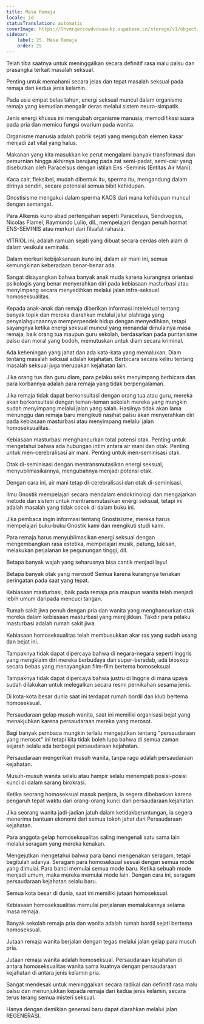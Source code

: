 ```yaml
---
title: Masa Remaja
locale: id
statusTranslation: automatic
coverImage: https://lhvmrqwrcowdvduuaukz.supabase.co/storage/v1/object/public/strapi-uploads/small_cover-educacion-fundamental.webp-2d51a7828a2b1309555be27f7e2a61a0.webp
sidebar:
    label: 25. Masa Remaja
    order: 25
---
```

Telah tiba saatnya untuk meninggalkan secara definitif rasa malu palsu dan prasangka terkait masalah seksual.

Penting untuk memahami secara jelas dan tepat masalah seksual pada remaja dari kedua jenis kelamin.

Pada usia empat belas tahun, energi seksual muncul dalam organisme remaja yang kemudian mengalir deras melalui sistem neuro-simpatik.

Jenis energi khusus ini mengubah organisme manusia, memodifikasi suara pada pria dan memicu fungsi ovarium pada wanita.

Organisme manusia adalah pabrik sejati yang mengubah elemen kasar menjadi zat vital yang halus.

Makanan yang kita masukkan ke perut mengalami banyak transformasi dan pemurnian hingga akhirnya berujung pada zat semi-padat, semi-cair yang disebutkan oleh Paracelsus dengan istilah Ens.-Seminis (Entitas Air Mani).

Kaca cair, fleksibel, mudah dibentuk itu, sperma itu, mengandung dalam dirinya sendiri, secara potensial semua bibit kehidupan.

Gnostisisme mengakui dalam sperma KAOS dari mana kehidupan muncul dengan semangat.

Para Alkemis kuno abad pertengahan seperti Paracelsus, Sendivogius, Nicolás Flamel, Raymundo Lulio, dll., mempelajari dengan penuh hormat ENS-SEMINIS atau merkuri dari filsafat rahasia.

VITRIOL ini, adalah ramuan sejati yang dibuat secara cerdas oleh alam di dalam vesikula seminalis.

Dalam merkuri kebijaksanaan kuno ini, dalam air mani ini, semua kemungkinan keberadaan benar-benar ada.

Sangat disayangkan bahwa banyak anak muda karena kurangnya orientasi psikologis yang benar menyerahkan diri pada kebiasaan masturbasi atau menyimpang secara menyedihkan melalui jalan infra-seksual homoseksualitas.

Kepada anak-anak dan remaja diberikan informasi intelektual tentang banyak topik dan mereka diarahkan melalui jalur olahraga yang penyalahgunaannya memperpendek hidup dengan menyedihkan, tetapi sayangnya ketika energi seksual muncul yang menandai dimulainya masa remaja, baik orang tua maupun guru sekolah, berdasarkan pada puritanisme palsu dan moral yang bodoh, memutuskan untuk diam secara kriminal.

Ada keheningan yang jahat dan ada kata-kata yang memalukan. Diam tentang masalah seksual adalah kejahatan. Berbicara secara keliru tentang masalah seksual juga merupakan kejahatan lain.

Jika orang tua dan guru diam, para pelaku seks menyimpang berbicara dan para korbannya adalah para remaja yang tidak berpengalaman.

Jika remaja tidak dapat berkonsultasi dengan orang tua atau guru, mereka akan berkonsultasi dengan teman-teman sekolah mereka yang mungkin sudah menyimpang melalui jalan yang salah. Hasilnya tidak akan lama menunggu dan remaja baru mengikuti nasihat palsu akan menyerahkan diri pada kebiasaan masturbasi atau menyimpang melalui jalan homoseksualitas.

Kebiasaan masturbasi menghancurkan total potensi otak. Penting untuk mengetahui bahwa ada hubungan intim antara air mani dan otak. Penting untuk men-cerebralisasi air mani. Penting untuk men-seminisasi otak.

Otak di-seminisasi dengan mentransmutasikan energi seksual, menyublimasikannya, mengubahnya menjadi potensi otak.

Dengan cara ini, air mani tetap di-cerebralisasi dan otak di-seminisasi.

Ilmu Gnostik mempelajari secara mendalam endokrinologi dan mengajarkan metode dan sistem untuk mentransmutasikan energi seksual, tetapi ini adalah masalah yang tidak cocok di dalam buku ini.

Jika pembaca ingin informasi tentang Gnostisisme, mereka harus mempelajari buku-buku Gnostik kami dan mengikuti studi kami.

Para remaja harus menyublimasikan energi seksual dengan mengembangkan rasa estetika, mempelajari musik, patung, lukisan, melakukan perjalanan ke pegunungan tinggi, dll.

Betapa banyak wajah yang seharusnya bisa cantik menjadi layu!

Betapa banyak otak yang merosot! Semua karena kurangnya teriakan peringatan pada saat yang tepat.

Kebiasaan masturbasi, baik pada remaja pria maupun wanita telah menjadi lebih umum daripada mencuci tangan.

Rumah sakit jiwa penuh dengan pria dan wanita yang menghancurkan otak mereka dalam kebiasaan masturbasi yang menjijikkan. Takdir para pelaku masturbasi adalah rumah sakit jiwa.

Kebiasaan homoseksualitas telah membusukkan akar ras yang sudah usang dan bejat ini.

Tampaknya tidak dapat dipercaya bahwa di negara-negara seperti Inggris yang mengklaim diri mereka berbudaya dan super-beradab, ada bioskop secara bebas yang menayangkan film-film bertema homoseksual.

Tampaknya tidak dapat dipercaya bahwa justru di Inggris di mana upaya sudah dilakukan untuk melegalkan secara resmi pernikahan sesama jenis.

Di kota-kota besar dunia saat ini terdapat rumah bordil dan klub bertema homoseksual.

Persaudaraan gelap musuh wanita, saat ini memiliki organisasi bejat yang menakjubkan karena persaudaraan mereka yang merosot.

Bagi banyak pembaca mungkin terlalu mengejutkan tentang "persaudaraan yang merosot" ini tetapi kita tidak boleh lupa bahwa di semua zaman sejarah selalu ada berbagai persaudaraan kejahatan.

Persaudaraan mengerikan musuh wanita, tanpa ragu adalah persaudaraan kejahatan.

Musuh-musuh wanita selalu atau hampir selalu menempati posisi-posisi kunci di dalam sarang birokrasi.

Ketika seorang homoseksual masuk penjara, ia segera dibebaskan karena pengaruh tepat waktu dari orang-orang kunci dari persaudaraan kejahatan.

Jika seorang wanita jadi-jadian jatuh dalam ketidakberuntungan, ia segera menerima bantuan ekonomi dari semua tokoh jahat dari Persaudaraan kejahatan.

Para anggota gelap homoseksualitas saling mengenali satu sama lain melalui seragam yang mereka kenakan.

Mengejutkan mengetahui bahwa para banci mengenakan seragam, tetapi begitulah adanya. Seragam para homoseksual sesuai dengan semua mode yang dimulai. Para banci memulai semua mode baru. Ketika sebuah mode menjadi umum, maka mereka memulai mode lain. Dengan cara ini, seragam persaudaraan kejahatan selalu baru.

Semua kota besar di dunia, saat ini memiliki jutaan homoseksual.

Kebiasaan homoseksualitas memulai perjalanan memalukannya selama masa remaja.

Banyak sekolah remaja pria dan wanita adalah rumah bordil sejati bertema homoseksual.

Jutaan remaja wanita berjalan dengan tegas melalui jalan gelap para musuh pria.

Jutaan remaja wanita adalah homoseksual. Persaudaraan kejahatan di antara homoseksualitas wanita sama kuatnya dengan persaudaraan kejahatan di antara jenis kelamin pria.

Sangat mendesak untuk meninggalkan secara radikal dan definitif rasa malu palsu dan menunjukkan kepada remaja dari kedua jenis kelamin, secara terus terang semua misteri seksual.

Hanya dengan demikian generasi baru dapat diarahkan melalui jalan REGENERASI.

